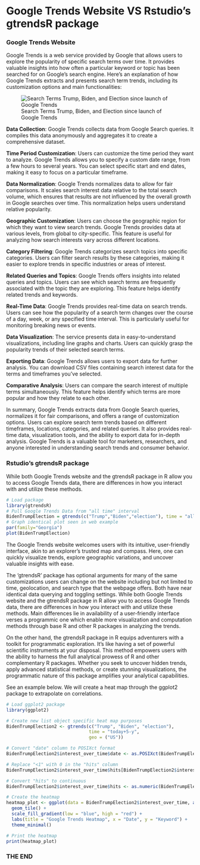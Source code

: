 # Google Trends Website VS Rstudio's gtrendsR package

### Google Trends Website

Google Trends is a web service provided by Google that allows users to explore the popularity of specific search terms over time. It provides valuable insights into how often a particular keyword or topic has been searched for on Google's search engine. Here's an explanation of how Google Trends extracts and presents search term trends, including its customization options and main functionalities:

![Search Terms Trump, Biden, and Election since launch of Google Trends](/Screenshot(assignment2a))

  **Data Collection**:
        Google Trends collects data from Google Search queries. It compiles this data anonymously and aggregates it to create a comprehensive dataset.

  **Time Period Customization**:
        Users can customize the time period they want to analyze. Google Trends allows you to specify a custom date range, from a few hours to several years. You can select specific start and end dates, making it easy to focus on a particular timeframe.

  **Data Normalization**:
        Google Trends normalizes data to allow for fair comparisons. It scales search interest data relative to the total search volume, which ensures that results are not influenced by the overall growth in Google searches over time. This normalization helps users understand relative popularity.

  **Geographic Customization**:
        Users can choose the geographic region for which they want to view search trends. Google Trends provides data at various levels, from global to city-specific. This feature is useful for analyzing how search interests vary across different locations.

  **Category Filtering**:
        Google Trends categorizes search topics into specific categories. Users can filter search results by these categories, making it easier to explore trends in specific industries or areas of interest.

  **Related Queries and Topics**:
        Google Trends offers insights into related queries and topics. Users can see which search terms are frequently associated with the topic they are exploring. This feature helps identify related trends and keywords.

  **Real-Time Data**:
        Google Trends provides real-time data on search trends. Users can see how the popularity of a search term changes over the course of a day, week, or any specified time interval. This is particularly useful for monitoring breaking news or events.

  **Data Visualization**:
        The service presents data in easy-to-understand visualizations, including line graphs and charts. Users can quickly grasp the popularity trends of their selected search terms.

  **Exporting Data**:
        Google Trends allows users to export data for further analysis. You can download CSV files containing search interest data for the terms and timeframes you've selected.

  **Comparative Analysis**:
        Users can compare the search interest of multiple terms simultaneously. This feature helps identify which terms are more popular and how they relate to each other.

In summary, Google Trends extracts data from Google Search queries, normalizes it for fair comparisons, and offers a range of customization options. Users can explore search term trends based on different timeframes, locations, categories, and related queries. It also provides real-time data, visualization tools, and the ability to export data for in-depth analysis. Google Trends is a valuable tool for marketers, researchers, and anyone interested in understanding search trends and consumer behavior.

### Rstudio's gtrendsR package

While both Google Trends website and the gtrendsR package in R allow you to access Google Trends data, there are differences in how you interact with and utilize these methods.

```{r}
# Load package
library(gtrendsR)
# Pull Google Trends Data from "all time" interval
BidenTrumpElection = gtrends(c("Trump","Biden","election"), time = "all")
# Graph identical plot seen in web example
par(family="Georgia")
plot(BidenTrumpElection)
```

The Google Trends website welcomes users with its intuitive, user-friendly interface, akin to an explorer's trusted map and compass. Here, one can quickly visualize trends, explore geographic variations, and uncover valuable insights with ease. 

The 'gtrendsR' package has optional arguments for many of the same customizations users can change on the website including but not limited to time, geolocation, and search type that the webpage offers. Both have near identical data querying and toggling settings. While both Google Trends website and the gtrendsR package in R allow you to access Google Trends data, there are differences in how you interact with and utilize these methods. Main differences lie in availability of a user-friendly  interface verses a programmic one which enable more visualization and computation methods through base R and other R packages in analyzing the trends. 		

On the other hand, the gtrendsR package in R equips adventurers with a toolkit for programmatic exploration. It's like having a set of powerful scientific instruments at your disposal. This method empowers users with the ability to harness the full analytical prowess of R and other complementary R packages. Whether you seek to uncover hidden trends, apply advanced statistical methods, or create stunning visualizations, the programmatic nature of this package amplifies your analytical capabilities. 

See an example below. We will create a heat map through the ggplot2 package to extrapolate on correlations. 

```{r}
# Load ggplot2 package
library(ggplot2)

# Create new list object specific heat map purposes
BidenTrumpElection2 <- gtrends(c("Trump", "Biden", "election"), 
                               time = "today+5-y", 
                               geo = ("US"))

# Convert "date" column to POSIXct format
BidenTrumpElection2$interest_over_time$date <- as.POSIXct(BidenTrumpElection2$interest_over_time$date)

# Replace "<1" with 0 in the "hits" column
BidenTrumpElection2$interest_over_time$hits[BidenTrumpElection2$interest_over_time$hits == "<1"] <- 0

# Convert "hits" to continuous
BidenTrumpElection2$interest_over_time$hits <- as.numeric(BidenTrumpElection2$interest_over_time$hits)

# Create the heatmap
heatmap_plot <- ggplot(data = BidenTrumpElection2$interest_over_time, aes(x = date, y = keyword, fill = hits)) +
  geom_tile() +
  scale_fill_gradient(low = "blue", high = "red") +
  labs(title = "Google Trends Heatmap", x = "Date", y = "Keyword") +
  theme_minimal()

# Print the heatmap
print(heatmap_plot)
```
### THE END
